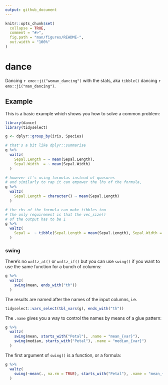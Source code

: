 ```yaml
---
output: github_document
---
```


<!-- README.md is generated from README.Rmd. Please edit that file -->

```r
knitr::opts_chunk$set(
  collapse = TRUE,
  comment = "#>",
  fig.path = "man/figures/README-",
  out.width = "100%"
)
```
# dance

<!-- badges: start -->
<!-- badges: end -->

Dancing `r emo::ji("woman_dancing")` with the stats, aka `tibble()` dancing `r emo::ji("man_dancing")`. 

## Example

This is a basic example which shows you how to solve a common problem:

```r
library(dance)
library(tidyselect)

g <- dplyr::group_by(iris, Species)

# that's a bit like dplyr::summarise 
g %>% 
  waltz(
    Sepal.Length = ~ mean(Sepal.Length), 
    Sepal.Width  = ~ mean(Sepal.Width) 
  )

# however it's using formulas instead of quosures
# and similarly to rap it can empower the lhs of the formula, 
g %>% 
  waltz(
    Sepal.Length = character() ~ mean(Sepal.Length)
  )

# the rhs of the formula can make tibbles too 
# the only requirement is that the vec_size() 
# of the output has to be 1
g %>% 
  waltz(
    Sepal =  ~ tibble(Sepal.Length = mean(Sepal.Length), Sepal.Width = mean(Sepal.Width))
  )
```

### swing

There's no `waltz_at()` or `waltz_if()` but you can use `swing()` if you want to 
use the same function for a bunch of columns: 

```r
g %>% 
  waltz(
    swing(mean, ends_with("th"))
  )
```

The results are named after the names of the input columns, i.e. 

```r
tidyselect::vars_select(tbl_vars(g), ends_with("th"))
```

The `.name` gives you a way to control the names by means 
of a glue pattern: 

```r
g %>% 
  waltz(
    swing(mean, starts_with("Petal"), .name = "mean_{var}"),
    swing(median, starts_with("Petal"), .name = "median_{var}")
  )
```

The first argument of `swing()` is a function, or a formula: 

```r
g %>% 
  waltz(
    swing(~mean(., na.rm = TRUE), starts_with("Petal"), .name = "mean_{var}")
  )
```

